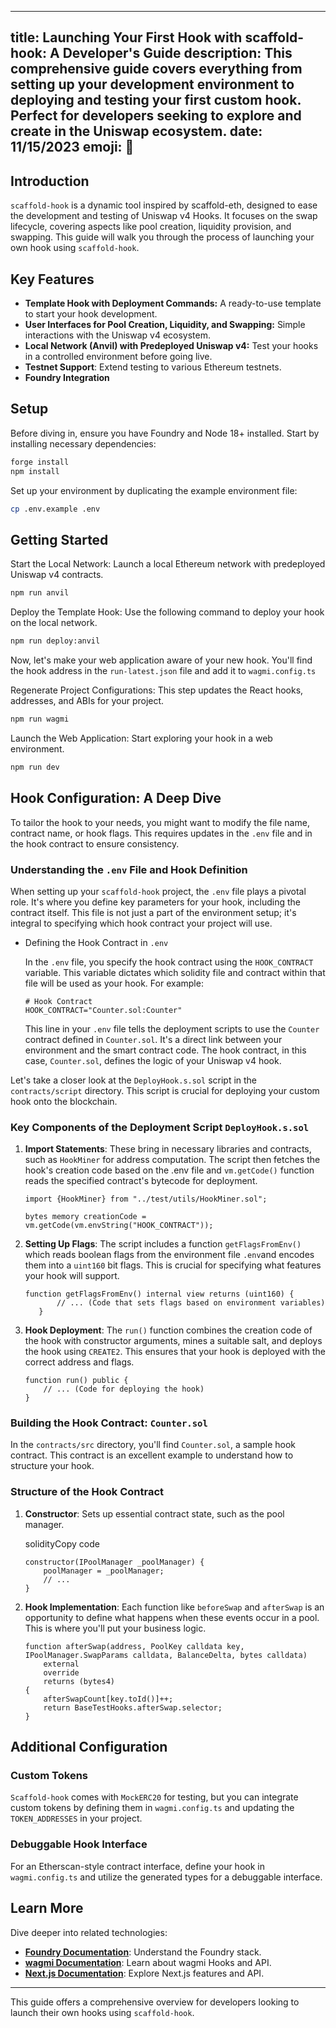 
---
title: Launching Your First Hook with scaffold-hook: A Developer's Guide
description: This comprehensive guide covers everything from setting up your development environment to deploying and testing your first custom hook. Perfect for developers seeking to explore and create in the Uniswap ecosystem.
date: 11/15/2023
emoji: 🚀
---

## Introduction
`scaffold-hook` is a dynamic tool inspired by scaffold-eth, designed to ease the development and testing of Uniswap v4 Hooks. It focuses on the swap lifecycle, covering aspects like pool creation, liquidity provision, and swapping. This guide will walk you through the process of launching your own hook using `scaffold-hook`.

## Key Features
-  **Template Hook with Deployment Commands:** A ready-to-use template to start your hook development.
- **User Interfaces for Pool Creation, Liquidity, and Swapping:** Simple interactions with the Uniswap v4 ecosystem.
- **Local Network (Anvil) with Predeployed Uniswap v4:** Test your hooks in a controlled environment before going live.
- **Testnet Support**: Extend testing to various Ethereum testnets.
- **Foundry Integration**

## Setup
Before diving in, ensure you have Foundry and Node 18+ installed. Start by installing necessary dependencies:

```bash
forge install
npm install
```
Set up your environment by duplicating the example environment file:

```bash
cp .env.example .env
```

## Getting Started
Start the Local Network: Launch a local Ethereum network with predeployed Uniswap v4 contracts.

```bash
npm run anvil
```

Deploy the Template Hook: Use the following command to deploy your hook on the local network.

```bash
npm run deploy:anvil
```
Now, let's make your web application aware of your new hook. You'll find the hook address in the `run-latest.json` file and add it to `wagmi.config.ts`

Regenerate Project Configurations: This step updates the React hooks, addresses, and ABIs for your project.

```bash
npm run wagmi
````

Launch the Web Application: Start exploring your hook in a web environment.

```bash
npm run dev
```
## Hook Configuration: A Deep Dive

To tailor the hook to your needs, you might want to modify the file name, contract name, or hook flags. This requires updates in the `.env` file and in the hook contract to ensure consistency.

### Understanding the `.env` File and Hook Definition
When setting up your `scaffold-hook` project, the `.env` file plays a pivotal role. It's where you define key parameters for your hook, including the contract itself. This file is not just a part of the environment setup; it's integral to specifying which hook contract your project will use.

-  Defining the Hook Contract in `.env`

	In the `.env` file, you specify the hook contract using the `HOOK_CONTRACT` variable. This variable dictates which solidity file and contract within that file will be used as your hook. For example:

	```plaintext
	# Hook Contract
	HOOK_CONTRACT="Counter.sol:Counter"
	```

	This line in your `.env` file tells the deployment scripts to use the `Counter` contract defined in `Counter.sol`. It's a direct link between your environment and the smart contract code. The hook contract, in this case, `Counter.sol`, defines the logic of your Uniswap v4 hook.
	
Let's take a closer look at the `DeployHook.s.sol` script in the `contracts/script` directory. This script is crucial for deploying your custom hook onto the blockchain.


### Key Components of the Deployment Script `DeployHook.s.sol`

1.  **Import Statements**: These bring in necessary libraries and contracts, such as `HookMiner` for address computation. The script then fetches the hook's creation code based on the .env file and `vm.getCode()` function reads the specified contract's bytecode for deployment.
    
    ```solidity
    import {HookMiner} from "../test/utils/HookMiner.sol";
    ```
    ```solidity
    bytes memory creationCode = vm.getCode(vm.envString("HOOK_CONTRACT"));
    ```
    
    
2.  **Setting Up Flags**: The script includes a function `getFlagsFromEnv()` which reads boolean flags from the environment file `.env`and encodes them into a `uint160` bit flags. This is crucial for specifying what features your hook will support.
    
	 ```solidity
	function getFlagsFromEnv() internal view returns (uint160) {
	        // ... (Code that sets flags based on environment variables)
	    }
	``` 
   
3.  **Hook Deployment**: The `run()` function combines the creation code of the hook with constructor arguments, mines a suitable salt, and deploys the hook using `CREATE2`. This ensures that your hook is deployed with the correct address and flags.
    
    ```solidity
    function run() public {
        // ... (Code for deploying the hook)
    }
    ``` 
    

### Building the Hook Contract: `Counter.sol`

In the `contracts/src` directory, you'll find `Counter.sol`, a sample hook contract. This contract is an excellent example to understand how to structure your hook.

### Structure of the Hook Contract

    
1.  **Constructor**: Sets up essential contract state, such as the pool manager.
    
    solidityCopy code
    
    ```solidity
    constructor(IPoolManager _poolManager) {
        poolManager = _poolManager;
        // ...
    }
    ``` 
    
2.  **Hook Implementation**: Each function like `beforeSwap` and `afterSwap` is an opportunity to define what happens when these events occur in a pool. This is where you'll put your business logic.
    
    ```solidity
    function afterSwap(address, PoolKey calldata key, IPoolManager.SwapParams calldata, BalanceDelta, bytes calldata)
        external
        override
        returns (bytes4)
    {
        afterSwapCount[key.toId()]++;
        return BaseTestHooks.afterSwap.selector;
    }
    ```

## Additional Configuration

### Custom Tokens

`Scaffold-hook` comes with `MockERC20` for testing, but you can integrate custom tokens by defining them in `wagmi.config.ts` and updating the `TOKEN_ADDRESSES` in your project.

### Debuggable Hook Interface

For an Etherscan-style contract interface, define your hook in `wagmi.config.ts` and utilize the generated types for a debuggable interface.


## Learn More

Dive deeper into related technologies:

-   **[Foundry Documentation](https://book.getfoundry.sh/)**: Understand the Foundry stack.
-   **[wagmi Documentation](https://wagmi.sh/)**: Learn about wagmi Hooks and API.
-   **[Next.js Documentation](https://nextjs.org/docs)**: Explore Next.js features and API.

----------

This guide offers a comprehensive overview for developers looking to launch their own hooks using `scaffold-hook`. 
